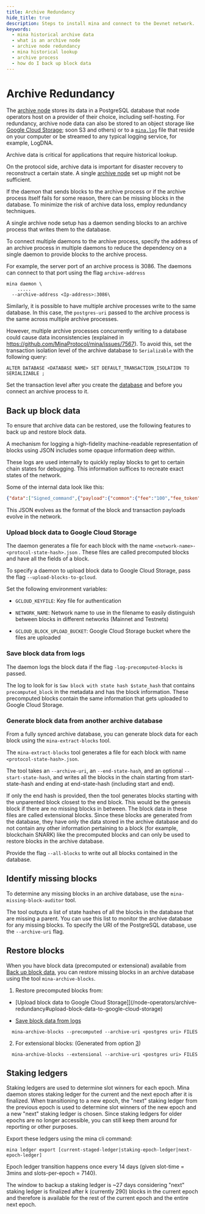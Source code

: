 ```yaml
---
title: Archive Redundancy
hide_title: true
description: Steps to install mina and connect to the Devnet network.
keywords:
  - mina historical archive data
  - what is an archive node
  - archive node redundancy
  - mina historical lookup
  - archive process
  - how do I back up block data
---
```


# Archive Redundancy

The [archive node](/node-operators/archive-node) stores its data in a PostgreSQL database that node operators host on a provider of their choice, including self-hosting. For redundancy, archive node data can also be stored to an object storage like [Google Cloud Storage](#upload-block-data-to-google-cloud-storage); soon S3 and others) or to a [`mina.log`](#save-block-data-from-logs) file that reside on your computer or be streamed to any typical logging service, for example, LogDNA.

Archive data is critical for applications that require historical lookup. 

On the protocol side, archive data is important for disaster recovery to reconstruct a certain state. A single [archive node](/node-operators/archive-node)  set up might not be sufficient. 

If the daemon that sends blocks to the archive process or if the archive process itself fails for some reason, there can be missing blocks in the database. To minimize the risk of archive data loss, employ redundancy techniques.

A single archive node setup has a daemon sending blocks to an archive process that writes them to the database.

To connect multiple daemons to the archive process, specify the address of an archive process in multiple daemons to reduce the dependency on a single daemon to provide blocks to the archive process.

For example, the server port of an archive process is 3086. The daemons can connect to that port using the flag `archive-address`

```
mina daemon \
    .....
  --archive-address <Ip-address>:3086\
```

Similarly, it is possible to have multiple archive processes write to the same database. In this case, the `postgres-uri` passed to the archive process is the same across multiple archive processes.

However, multiple archive processes concurrently writing to a database could cause data inconsistencies (explained in https://github.com/MinaProtocol/mina/issues/7567). To avoid this, set the transaction isolation level of the archive database to `Serializable` with the following query:

    ALTER DATABASE <DATABASE NAME> SET DEFAULT_TRANSACTION_ISOLATION TO SERIALIZABLE ;

Set the transaction level after you create the [database](/node-operators/archive-node) and before you connect an archive process to it.

## Back up block data

To ensure that archive data can be restored, use the following features to back up and restore block data.

A mechanism for logging a high-fidelity machine-readable representation of blocks using JSON includes some opaque information deep within. 

These logs are used internally to quickly replay blocks to get to certain chain states for debugging. This information suffices to recreate exact states of the network.

Some of the internal data look like this:

```json
{"data":["Signed_command",{"payload":{"common":{"fee":"100","fee_token":"1","fee_payer_pk":"B62qixbmBBmCmv1xH5SeF1hw6EqwSNVPi9B28epa3phqVMSyuZk9EoH","nonce":"340","valid_until":"4294967295","memo":"E4YM2vTHhWEg66xpj52JErHUBU4pZ1yageL4TVDDpTTSsv8mK6YaH"},"body":["Payment",{"source_pk":"B62qixbmBBmCmv1xH5SeF1hw6EqwSNVPi9B28epa3phqVMSyuZk9EoH","receiver_pk":"B62qm2GCuGCEK79mEjeyaeiFoukThuZLJCHGe9HAzuAnfbtS5FHtPnP","token_id":"1","amount":"100000000"}]},"signer":"B62qixbmBBmCmv1xH5SeF1hw6EqwSNVPi9B28epa3phqVMSyuZk9EoH","signature":"7mXGz8Df1gu92HVWGue24wcrGxDWkgQrDK59xQGXc627PKFQvVAPSzZn7JMkHtfdBUXavDHcgLBZy4iR4UmA5seRCPMkFDci"}],"status":["Applied",{"fee_payer_account_creation_fee_paid":null,"receiver_account_creation_fee_paid":null,"created_token":null},{"fee_payer_balance":"31866000100000","source_balance":"31866000100000","receiver_balance":"34099000000"}]}],"coinbase":["One",null],"internal_command_balances":[["Coinbase",{"coinbase_receiver_balance":"75477804514901","fee_transfer_receiver_balance":null}],["Fee_transfer",{"receiver1_balance":"65266376010003","receiver2_balance":"78601129170700"}],["Fee_transfer",{"receiver1_balance":"66001820000000","receiver2_balance":"76870784414900"}],["Fee_transfer",{"receiver1_balance":"71158365898775","receiver2_balance":"59264207944722"}],["Fee_transfer",{"receiver1_balance":"68546088449962","receiver2_balance":"66721919100000"}],["Fee_transfer",{"receiver1_balance":"67700798001000","receiver2_balance":"66372760000000"}],["Fee_transfer",{"receiver1_balance":"85383891400000","receiver2_balance":"107174952265469"}],["Fee_transfer",{"receiver1_balance":"65879310000000","receiver2_balance":"66282230000000"}]]}]},"delta_transition_chain_proof":["jxLZWooV57gKCmanzCHHt1CDbHfUpMu6MkynUdqN9ZkBUJi7B1W",[]]}
```

This JSON evolves as the format of the block and transaction payloads evolve in the network.

### Upload block data to Google Cloud Storage

The daemon generates a file for each block with the name `<network-name>-<protocol-state-hash>.json` . These files are called precomputed blocks and have all the fields of a block.

To specify a daemon to upload block data to Google Cloud Storage, pass the flag `--upload-blocks-to-gcloud`. 

Set the following environment variables:

- `GCLOUD_KEYFILE`: Key file for authentication

- `NETWORK_NAME`: Network name to use in the filename to easily distinguish between blocks in different networks (Mainnet and Testnets)

- `GCLOUD_BLOCK_UPLOAD_BUCKET`: Google Cloud Storage bucket where the files are uploaded

### Save block data from logs

The daemon logs the block data if the flag `-log-precomputed-blocks` is passed. 

The log to look for is `Saw block with state hash $state_hash` that contains `precomputed_block` in the metadata and has the block information. These precomputed blocks contain the same information that gets uploaded to Google Cloud Storage.

### Generate block data from another archive database

From a fully synced archive database, you can generate block data for each block using the `mina-extract-blocks` tool.

The `mina-extract-blocks` tool generates a file for each block with name `<protocol-state-hash>.json`. 

The tool takes an `--archive-uri`, an `--end-state-hash`, and an optional `--start-state-hash`, and writes all the blocks in the chain starting from start-state-hash and ending at end-state-hash (including start and end).

If only the end hash is provided, then the tool generates blocks starting with the unparented block closest to the end block. This would be the genesis block if there are no missing blocks in between. The block data in these files are called extensional blocks. Since these blocks are generated from the database, they have only the data stored in the archive database and do not contain any other information pertaining to a block (for example, blockchain SNARK) like the precomputed blocks and can only be used to restore blocks in the archive database.

Provide the flag `--all-blocks` to write out all blocks contained in the database.

## Identify missing blocks

To determine any missing blocks in an archive database, use the `mina-missing-block-auditor` tool.

The tool outputs a list of state hashes of all the blocks in the database that are missing a parent. You can use this list to monitor the archive database for any missing blocks. To specify the URI of the PostgreSQL database, use the `--archive-uri` flag.

## Restore blocks

When you have block data (precomputed or extensional) available from [Back up block data](/node-operators/archive-redundancy#back-up-block-data), you can restore missing blocks in an archive database using the tool `mina-archive-blocks`. 

1. Restore precomputed blocks from: 

  - [Upload block data to Google Cloud Storage]](/node-operators/archive-redundancy#upload-block-data-to-google-cloud-storage)

  - [Save block data from logs](/node-operators/archive-redundancy#save-block-data-from-logs)

```
  mina-archive-blocks --precomputed --archive-uri <postgres uri> FILES
```

2. For extensional blocks: (Generated from option [3](#generate-block-data-from-another-archive-database))

```
  mina-archive-blocks --extensional --archive-uri <postgres uri> FILES
```

## Staking ledgers

Staking ledgers are used to determine slot winners for each epoch. Mina daemon stores staking ledger for the current and the next epoch after it is finalized. When transitioning to a new epoch, the "next" staking ledger from the previous epoch is used to determine slot winners of the new epoch and a new "next" staking ledger is chosen. Since staking ledgers for older epochs are no longer accessible, you can still keep them around for reporting or other purposes.

Export these ledgers using the mina cli command:

    mina ledger export [current-staged-ledger|staking-epoch-ledger|next-epoch-ledger]

Epoch ledger transition happens once every 14 days (given slot-time = 3mins and slots-per-epoch = 7140). 

The window to backup a staking ledger is ~27 days considering "next" staking ledger is finalized after k (currently 290) blocks in the current epoch and therefore is available for the rest of the current epoch and the entire next epoch.
